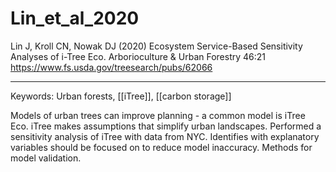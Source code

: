 # Lin_et_al_2020  

Lin J, Kroll CN, Nowak DJ (2020) Ecosystem Service-Based Sensitivity Analyses of i-Tree Eco. Arborioculture & Urban Forestry 46:21 <https://www.fs.usda.gov/treesearch/pubs/62066> 


---

Keywords: Urban forests, [[iTree]], [[carbon storage]]	

Models of urban trees can improve planning - a common model is iTree Eco. iTree makes assumptions that simplify urban landscapes. Performed a sensitivity analysis of iTree with data from NYC. Identifies with explanatory variables should be focused on to reduce model inaccuracy. Methods for model validation.
